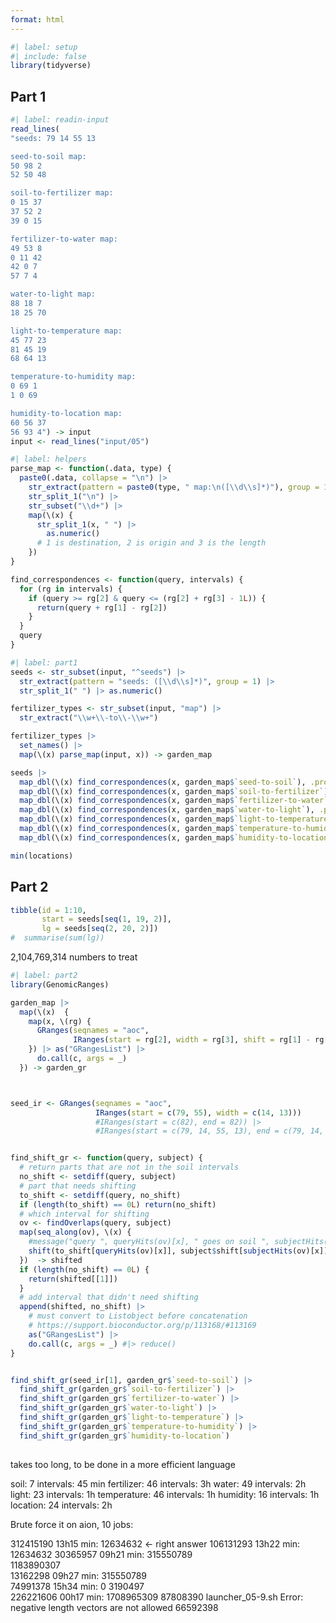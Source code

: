 ```yaml
---
format: html
---
```


```r
#| label: setup
#| include: false
library(tidyverse)
```

## Part 1

```r
#| label: readin-input
read_lines(
"seeds: 79 14 55 13

seed-to-soil map:
50 98 2
52 50 48

soil-to-fertilizer map:
0 15 37
37 52 2
39 0 15

fertilizer-to-water map:
49 53 8
0 11 42
42 0 7
57 7 4

water-to-light map:
88 18 7
18 25 70

light-to-temperature map:
45 77 23
81 45 19
68 64 13

temperature-to-humidity map:
0 69 1
1 0 69

humidity-to-location map:
60 56 37
56 93 4") -> input
input <- read_lines("input/05")
```

```r
#| label: helpers
parse_map <- function(.data, type) {
  paste0(.data, collapse = "\n") |> 
    str_extract(pattern = paste0(type, " map:\n([\\d\\s]*)"), group = 1) |> 
    str_split_1("\n") |> 
    str_subset("\\d+") |> 
    map(\(x) {
      str_split_1(x, " ") |> 
        as.numeric()
      # 1 is destination, 2 is origin and 3 is the length
    })
}

find_correspondences <- function(query, intervals) {
  for (rg in intervals) {
    if (query >= rg[2] & query <= (rg[2] + rg[3] - 1L)) {
      return(query + rg[1] - rg[2])
    }
  }
  query
}
```

```r
#| label: part1
seeds <- str_subset(input, "^seeds") |> 
  str_extract(pattern = "seeds: ([\\d\\s]*)", group = 1) |> 
  str_split_1(" ") |> as.numeric()

fertilizer_types <- str_subset(input, "map") |> 
  str_extract("\\w+\\-to\\-\\w+")

fertilizer_types |> 
  set_names() |> 
  map(\(x) parse_map(input, x)) -> garden_map

seeds |> 
  map_dbl(\(x) find_correspondences(x, garden_map$`seed-to-soil`), .progress = "soil") |> 
  map_dbl(\(x) find_correspondences(x, garden_map$`soil-to-fertilizer`), .progress = "fertilizer") |> 
  map_dbl(\(x) find_correspondences(x, garden_map$`fertilizer-to-water`), .progress = "water") |> 
  map_dbl(\(x) find_correspondences(x, garden_map$`water-to-light`), .progress = "light") |> 
  map_dbl(\(x) find_correspondences(x, garden_map$`light-to-temperature`), .progress = "temperature") |> 
  map_dbl(\(x) find_correspondences(x, garden_map$`temperature-to-humidity`), .progress = "humidity") |> 
  map_dbl(\(x) find_correspondences(x, garden_map$`humidity-to-location`), .progress = "location") -> locations

min(locations)
```

## Part 2

```r
tibble(id = 1:10,
       start = seeds[seq(1, 19, 2)],
       lg = seeds[seq(2, 20, 2)])
#  summarise(sum(lg))
```

2,104,769,314 numbers to treat


```r
#| label: part2
library(GenomicRanges)

garden_map |> 
  map(\(x)  {
    map(x, \(rg) {
      GRanges(seqnames = "aoc",
              IRanges(start = rg[2], width = rg[3], shift = rg[1] - rg[2]))
    }) |> as("GRangesList") |> 
      do.call(c, args = _)
  }) -> garden_gr



seed_ir <- GRanges(seqnames = "aoc",
                   IRanges(start = c(79, 55), width = c(14, 13)))
                   #IRanges(start = c(82), end = 82)) |> 
                   #IRanges(start = c(79, 14, 55, 13), end = c(79, 14, 55, 13)))


find_shift_gr <- function(query, subject) {
  # return parts that are not in the soil intervals
  no_shift <- setdiff(query, subject)
  # part that needs shifting
  to_shift <- setdiff(query, no_shift)
  if (length(to_shift) == 0L) return(no_shift)
  # which interval for shifting
  ov <- findOverlaps(query, subject)
  map(seq_along(ov), \(x) {
    #message("query ", queryHits(ov)[x], " goes on soil ", subjectHits(ov)[x], " shift with ", soil$shift[subjectHits(ov)[x]])
    shift(to_shift[queryHits(ov)[x]], subject$shift[subjectHits(ov)[x]])
  })  -> shifted
  if (length(no_shift) == 0L) {
    return(shifted[[1]])
  }
  # add interval that didn't need shifting
  append(shifted, no_shift) |> 
    # must convert to Listobject before concatenation 
    # https://support.bioconductor.org/p/113168/#113169
    as("GRangesList") |> 
    do.call(c, args = _) #|> reduce()
}


find_shift_gr(seed_ir[1], garden_gr$`seed-to-soil`) |> 
  find_shift_gr(garden_gr$`soil-to-fertilizer`) |> 
  find_shift_gr(garden_gr$`fertilizer-to-water`) |> 
  find_shift_gr(garden_gr$`water-to-light`) |> 
  find_shift_gr(garden_gr$`light-to-temperature`) |> 
  find_shift_gr(garden_gr$`temperature-to-humidity`) |> 
  find_shift_gr(garden_gr$`humidity-to-location`)
  
```




takes too long, to be done in a more efficient language

soil: 7 intervals: 45 min
fertilizer: 46 intervals: 3h
water: 49 intervals: 2h
light: 23 intervals:  1h
temperature: 46 intervals: 1h 
humidity: 16 intervals: 1h
location: 24 intervals: 2h

Brute force it on aion, 10 jobs:

 312415190	13h15 min: 12634632 <- right answer
 106131293	13h22 min: 12634632
  30365957	09h21 min: 315550789		
1183890307				
  13162298	09h27 min: 315550789 			
  74991378	15h34 min: 0
   3190497				
 226221606	00h17 min: 1708965309
  87808390	launcher_05-9.sh Error: negative length vectors are not allowed
  66592398

